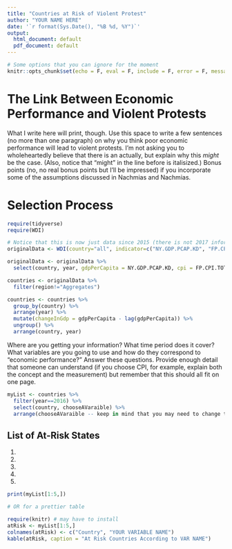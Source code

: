 ```yaml
---
title: "Countries at Risk of Violent Protest"
author: "YOUR NAME HERE"
date: '`r format(Sys.Date(), "%B %d, %Y")`'
output:
  html_document: default
  pdf_document: default
---
```


```r
# Some options that you can ignore for the moment
knitr::opts_chunk$set(echo = F, eval = F, include = F, error = F, message = F, cache = T)
```

<!--
This is another type of comment. This will not print when you hit the "Knit" button above. Try that now. RStudio should produce a (mostly blank) pdf. Didn't install a TeX distribution? Well, try knitting to html by using the dropdown arrow next to the "Knit" button.  
-->

# The Link Between Economic Performance and Violent Protests
What I write here will print, though. Use this space to write a few sentences (no more than one paragraph) on why you think poor economic performance will lead to violent protests. I'm not asking you to wholeheartedly believe that there is an actually, but explain why this _might_ be the case. (Also, notice that "might" in the line before is italisized.) Bonus points (no, no real bonus points but I'll be impressed) if you incorporate some of the assumptions discussed in Nachmias and Nachmias.  

# Selection Process

<!-- I've included some code below that will not print but will load dataset from the exercise into your current R environment (It should still be there, but just in case). Run the code by either copying it or pressing the play button in the top-right of the code chunk.   

You may want to refer to the exercise if you had trouble with arrange/sort. 
-->

```r
require(tidyverse)
require(WDI)

# Notice that this is now just data since 2015 (there is not 2017 information on the world bank right now so this is the most recent)
originalData <- WDI(country="all", indicator=c("NY.GDP.PCAP.KD", "FP.CPI.TOTL.ZG"), start=2015, end=2016, extra = T)

originalData <- originalData %>% 
  select(country, year, gdpPerCapita = NY.GDP.PCAP.KD, cpi = FP.CPI.TOTL.ZG, region)

countries <- originalData %>% 
  filter(region!="Aggregates") 

countries <- countries %>% 
  group_by(country) %>% 
  arrange(year) %>% 
  mutate(changeInGdp = gdpPerCapita - lag(gdpPerCapita)) %>% 
  ungroup() %>% 
  arrange(country, year)
```


Where are you getting your information? What time period does it cover? What variables are you going to use and how do they correspond to "economic performance?" Answer these questions. Provide enough detail that someone can understand (if you choose CPI, for example, explain both the concept and the measurement) but remember that this should all fit on one page.  

```r
myList <- countries %>% 
  filter(year==2016) %>% 
  select(country, chooseAVaraible) %>% 
  arrange(chooseAVaraible -- keep in mind that you may need to change the ordering)
```

## List of At-Risk States
1.
2.
3.
4.
5.


<!-- 
Or you could print a table directly from your code using this codechunk. Change the option "eval" from FALSE to TRUE for all the code chunks in this document. You'll need to change "include" to "TRUE" for all code chunks in this document. Consider why that's necessary.
-->

```r
print(myList[1:5,])

# OR for a prettier table

require(knitr) # may have to install
atRisk <- myList[1:5,]
colnames(atRisk) <- c("Country", "YOUR VARIABLE NAME")
kable(atRisk, caption = "At Risk Countries According to VAR NAME")
```

